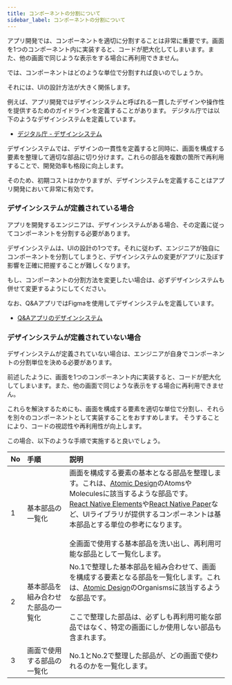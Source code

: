 ```yaml
---
title: コンポーネントの分割について
sidebar_label: コンポーネントの分割について
---
```


アプリ開発では、コンポーネントを適切に分割することは非常に重要です。画面を1つのコンポーネント内に実装すると、コードが肥大化してしまいます。また、他の画面で同じような表示をする場合に再利用できません。

では、コンポーネントはどのような単位で分割すれば良いのでしょうか。

それには、UIの設計方法が大きく関係します。

例えば、アプリ開発ではデザインシステムと呼ばれる一貫したデザインや操作性を提供するためのガイドラインを定義することがあります。
デジタル庁では以下のようなデザインシステムを定義しています。

- [デジタル庁 - デザインシステム](https://www.digital.go.jp/policies/servicedesign/designsystem)

デザインシステムでは、デザインの一貫性を定義すると同時に、画面を構成する要素を整理して適切な部品に切り分けます。これらの部品を複数の箇所で再利用することで、開発効率も格段に向上します。

そのため、初期コストはかかりますが、デザインシステムを定義することはアプリ開発において非常に有効です。

### デザインシステムが定義されている場合

アプリを開発するエンジニアは、デザインシステムがある場合、その定義に従ってコンポーネントを分割する必要があります。

デザインシステムは、UIの設計の1つです。それに従わず、エンジニアが独自にコンポーネントを分割してしまうと、デザインシステムの変更がアプリに及ぼす影響を正確に把握することが難しくなります。

もし、コンポーネントの分割方法を変更したい場合は、必ずデザインシステムも併せて変更するようにしてください。

なお、Q&AアプリではFigmaを使用してデザインシステムを定義しています。

- [Q&Aアプリのデザインシステム](https://github.com/{@inject:organization}/mobile-app-crib-notes/blob/master/website/docs/react-native/learn/qa-app/qa-app.fig)

### デザインシステムが定義されていない場合

デザインシステムが定義されていない場合は、エンジニアが自身でコンポーネントの分割単位を決める必要があります。

前述したように、画面を1つのコンポーネント内に実装すると、コードが肥大化してしまいます。また、他の画面で同じような表示をする場合に再利用できません。

これらを解決するためにも、画面を構成する要素を適切な単位で分割し、それらを別々のコンポーネントとして実装することをおすすめします。
そうすることにより、コードの視認性や再利用性が向上します。

この場合、以下のような手順で実施すると良いでしょう。

| No | 手順                | 説明                                                                                                                                                                                                                                                                                                                     |
|:---|:------------------|:-----------------------------------------------------------------------------------------------------------------------------------------------------------------------------------------------------------------------------------------------------------------------------------------------------------------------|
| 1  | 基本部品の一覧化          | 画面を構成する要素の基本となる部品を整理します。これは、[Atomic Design](https://atomicdesign.bradfrost.com/)のAtomsやMoleculesに該当するような部品です。<br/>[React Native Elements](https://reactnativeelements.com/)や[React Native Paper](https://reactnativepaper.com/)など、UIライブラリが提供するコンポーネントは基本部品とする単位の参考になります。<br/><br/>全画面で使用する基本部品を洗い出し、再利用可能な部品として一覧化します。 |
| 2  | 基本部品を組み合わせた部品の一覧化 | No.1で整理した基本部品を組み合わせて、画面を構成する要素となる部品を一覧化します。これは、[Atomic Design](https://atomicdesign.bradfrost.com/)のOrganismsに該当するような部品です。<br/><br/>ここで整理した部品は、必ずしも再利用可能な部品ではなく、特定の画面にしか使用しない部品も含まれます。                                                                                                                                |
| 3  | 画面で使用する部品の一覧化     | No.1とNo.2で整理した部品が、どの画面で使われるのかを一覧化します。                                                                                                                                                                                                                                                                                  |
